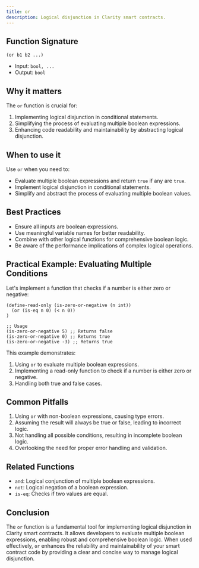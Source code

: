 ```yaml
---
title: or
description: Logical disjunction in Clarity smart contracts.
---
```


## Function Signature

```clarity
(or b1 b2 ...)
```

- Input: `bool, ...`
- Output: `bool`

## Why it matters

The `or` function is crucial for:

1. Implementing logical disjunction in conditional statements.
2. Simplifying the process of evaluating multiple boolean expressions.
3. Enhancing code readability and maintainability by abstracting logical disjunction.

## When to use it

Use `or` when you need to:

- Evaluate multiple boolean expressions and return `true` if any are `true`.
- Implement logical disjunction in conditional statements.
- Simplify and abstract the process of evaluating multiple boolean values.

## Best Practices

- Ensure all inputs are boolean expressions.
- Use meaningful variable names for better readability.
- Combine with other logical functions for comprehensive boolean logic.
- Be aware of the performance implications of complex logical operations.

## Practical Example: Evaluating Multiple Conditions

Let's implement a function that checks if a number is either zero or negative:

```clarity
(define-read-only (is-zero-or-negative (n int))
  (or (is-eq n 0) (< n 0))
)

;; Usage
(is-zero-or-negative 5) ;; Returns false
(is-zero-or-negative 0) ;; Returns true
(is-zero-or-negative -3) ;; Returns true
```

This example demonstrates:
1. Using `or` to evaluate multiple boolean expressions.
2. Implementing a read-only function to check if a number is either zero or negative.
3. Handling both true and false cases.

## Common Pitfalls

1. Using `or` with non-boolean expressions, causing type errors.
2. Assuming the result will always be true or false, leading to incorrect logic.
3. Not handling all possible conditions, resulting in incomplete boolean logic.
4. Overlooking the need for proper error handling and validation.

## Related Functions

- `and`: Logical conjunction of multiple boolean expressions.
- `not`: Logical negation of a boolean expression.
- `is-eq`: Checks if two values are equal.

## Conclusion

The `or` function is a fundamental tool for implementing logical disjunction in Clarity smart contracts. It allows developers to evaluate multiple boolean expressions, enabling robust and comprehensive boolean logic. When used effectively, `or` enhances the reliability and maintainability of your smart contract code by providing a clear and concise way to manage logical disjunction.
